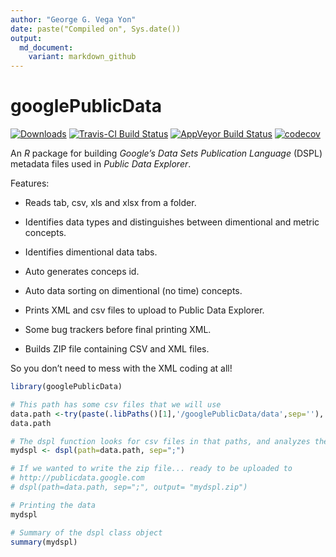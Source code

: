 ```yaml
---
author: "George G. Vega Yon"
date: paste("Compiled on", Sys.date())
output: 
  md_document:
    variant: markdown_github
---
```


# googlePublicData

[![Downloads](http://cranlogs.r-pkg.org/badges/googlePublicData?color=brightgreen)](http://cran.rstudio.com/package=googlePublicData)
[![Travis-CI Build Status](https://travis-ci.org/gvegayon/googlePublicData.svg?branch=master)](https://travis-ci.org/gvegayon/googlePublicData)
[![AppVeyor Build Status](https://ci.appveyor.com/api/projects/status/github/gvegayon/googlePublicData?branch=master&svg=true)](https://ci.appveyor.com/project/gvegayon/googlePublicData)
[![codecov](https://codecov.io/gh/gvegayon/googlePublicData/branch/master/graph/badge.svg)](https://codecov.io/gh/gvegayon/googlePublicData)

An *R* package for building *Google's* _Data Sets Publication Language_ (DSPL) metadata files used in *Public Data Explorer*.

Features:

*   Reads tab, csv, xls and xlsx from a folder.

*   Identifies data types and distinguishes between dimentional and metric concepts.

*   Identifies dimentional data tabs.

*   Auto generates conceps id.

*   Auto data sorting on dimentional (no time) concepts.

*   Prints XML and csv files to upload to Public Data Explorer.

*   Some bug trackers before final printing XML.

*   Builds ZIP file containing CSV and XML files.


So you don't need to mess with the XML coding at all!

```r
library(googlePublicData)

# This path has some csv files that we will use
data.path <-try(paste(.libPaths()[1],'/googlePublicData/data',sep=''), silent=T)
data.path

# The dspl function looks for csv files in that paths, and analyzes them
mydspl <- dspl(path=data.path, sep=";")

# If we wanted to write the zip file... ready to be uploaded to
# http://publicdata.google.com
# dspl(path=data.path, sep=";", output= "mydspl.zip")

# Printing the data
mydspl

# Summary of the dspl class object
summary(mydspl)
```

